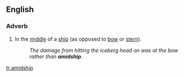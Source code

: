 ==English==

===Adverb===
{{en-adv}}

#In the [[middle]] of a [[ship]] (as opposed to [[bow]] or [[stern]]).
#:''The damage from hitting the iceberg head on was at the bow rather than '''amidship'''.''

[[tr:amidship]]